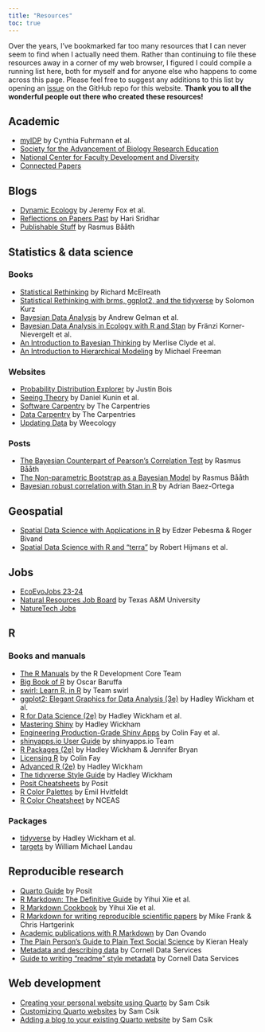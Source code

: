 ```yaml
---
title: "Resources"
toc: true
---
```


Over the years, I've bookmarked far too many resources that I can never seem to find when I actually need them. Rather than continuing to file these resources away in a corner of my web browser, I figured I could compile a running list here, both for myself and for anyone else who happens to come across this page. Please feel free to suggest any additions to this list by opening an [issue](https://github.com/kthayashi/kthayashi.github.io/issues) on the GitHub repo for this website. **Thank you to all the wonderful people out there who created these resources!**

## Academic

- [myIDP](https://myidp.sciencecareers.org/) by Cynthia Fuhrmann et al.
- [Society for the Advancement of Biology Research Education](https://saberbio.wildapricot.org/)
- [National Center for Faculty Development and Diversity](https://www.facultydiversity.org/)
- [Connected Papers](https://www.connectedpapers.com/)

## Blogs

- [Dynamic Ecology](https://dynamicecology.wordpress.com/) by Jeremy Fox et al.
- [Reflections on Papers Past](https://reflectionsonpaperspast.wordpress.com/) by Hari Sridhar
- [Publishable Stuff](https://www.sumsar.net/) by Rasmus Bååth

## Statistics & data science

### Books

- [Statistical Rethinking](https://xcelab.net/rm/statistical-rethinking/) by Richard McElreath
- [Statistical Rethinking with brms, ggplot2, and the tidyverse](https://bookdown.org/content/3890/) by Solomon Kurz
- [Bayesian Data Analysis](http://www.stat.columbia.edu/~gelman/book/) by Andrew Gelman et al.
- [Bayesian Data Analysis in Ecology with R and Stan](https://tobiasroth.github.io/BDAEcology/index.html) by Fränzi Korner-Nievergelt et al.
- [An Introduction to Bayesian Thinking](https://statswithr.github.io/book/) by Merlise Clyde et al.
- [An Introduction to Hierarchical Modeling](http://mfviz.com/hierarchical-models/) by Michael Freeman

### Websites

- [Probability Distribution Explorer](https://distribution-explorer.github.io/) by Justin Bois
- [Seeing Theory](https://seeing-theory.brown.edu/) by Daniel Kunin et al.
- [Software Carpentry](https://software-carpentry.org/) by The Carpentries
- [Data Carpentry](https://datacarpentry.org/) by The Carpentries
- [Updating Data](https://www.updatingdata.org/) by Weecology

### Posts

- [The Bayesian Counterpart of Pearson's Correlation Test](https://www.sumsar.net/blog/2013/08/bayesian-estimation-of-correlation/) by Rasmus Bååth
- [The Non-parametric Bootstrap as a Bayesian Model](https://www.sumsar.net/blog/2015/04/the-non-parametric-bootstrap-as-a-bayesian-model/) by Rasmus Bååth
- [Bayesian robust correlation with Stan in R](https://baezortega.github.io/2018/05/28/robust-correlation/) by Adrian Baez-Ortega

## Geospatial

- [Spatial Data Science with Applications in R](https://r-spatial.org/book/) by Edzer Pebesma & Roger Bivand
- [Spatial Data Science with R and "terra"](https://rspatial.org/index.html) by Robert Hijmans et al.

## Jobs

- [EcoEvoJobs 23-24](https://docs.google.com/spreadsheets/d/1Fvh1BZANNKsn8oVqqN2V4mQtKjpivU7fGqygNTTRAj8/edit#gid=54534292)
- [Natural Resources Job Board](https://wfscjobs.tamu.edu/job-board/) by Texas A&M University
- [NatureTech Jobs](https://naturetech.io/)

## R

### Books and manuals

- [The R Manuals](https://cran.r-project.org/manuals.html) by the R Development Core Team
- [Big Book of R](https://www.bigbookofr.com/) by Oscar Baruffa
- [swirl: Learn R, in R](https://swirlstats.com/) by Team swirl
- [ggplot2: Elegant Graphics for Data Analysis (3e)](https://ggplot2-book.org/) by Hadley Wickham et al.
- [R for Data Science (2e)](https://r4ds.hadley.nz/) by Hadley Wickham et al.
- [Mastering Shiny](https://mastering-shiny.org/) by Hadley Wickham
- [Engineering Production-Grade Shiny Apps](https://engineering-shiny.org/) by Colin Fay et al.
- [shinyapps.io User Guide](https://docs.posit.co/shinyapps.io/index.html) by shinyapps.io Team
- [R Packages (2e)](https://r-pkgs.org/) by Hadley Wickham & Jennifer Bryan
- [Licensing R](https://thinkr-open.github.io/licensing-r/) by Colin Fay
- [Advanced R (2e)](https://adv-r.hadley.nz/) by Hadley Wickham
- [The tidyverse Style Guide](https://style.tidyverse.org/) by Hadley Wickham
- [Posit Cheatsheets](https://posit.co/resources/cheatsheets/) by Posit
- [R Color Palettes](https://github.com/EmilHvitfeldt/r-color-palettes) by Emil Hvitfeldt
- [R Color Cheatsheet](https://www.nceas.ucsb.edu/sites/default/files/2020-04/colorPaletteCheatsheet.pdf) by NCEAS

### Packages

- [tidyverse](https://tidyverse.tidyverse.org/) by Hadley Wickham et al.
- [targets](https://docs.ropensci.org/targets/) by William Michael Landau

## Reproducible research

- [Quarto Guide](https://quarto.org/docs/guide/) by Posit
- [R Markdown: The Definitive Guide](https://bookdown.org/yihui/rmarkdown/) by Yihui Xie et al.
- [R Markdown Cookbook](https://bookdown.org/yihui/rmarkdown-cookbook/) by Yihui Xie et al.
- [R Markdown for writing reproducible scientific papers](https://libscie.github.io/rmarkdown-workshop/handout.html) by Mike Frank & Chris Hartgerink
- [Academic publications with R Markdown](https://danovando.github.io/publications-with-rmarkdown/presentations/pubs-with-rmarkdown#1) by Dan Ovando
- [The Plain Person's Guide to Plain Text Social Science](https://kieranhealy.org/publications/plain-person-text/) by Kieran Healy
- [Metadata and describing data](https://data.research.cornell.edu/data-management/storing-and-managing/metadata/) by Cornell Data Services
- [Guide to writing "readme" style metadata](https://data.research.cornell.edu/data-management/sharing/readme/) by Cornell Data Services

## Web development

- [Creating your personal website using Quarto](https://ucsb-meds.github.io/creating-quarto-websites/) by Sam Csik
- [Customizing Quarto websites](https://ucsb-meds.github.io/customizing-quarto-websites/#/title-slide) by Sam Csik
- [Adding a blog to your existing Quarto website](https://samanthacsik.github.io/posts/2022-10-24-quarto-blogs/) by Sam Csik
